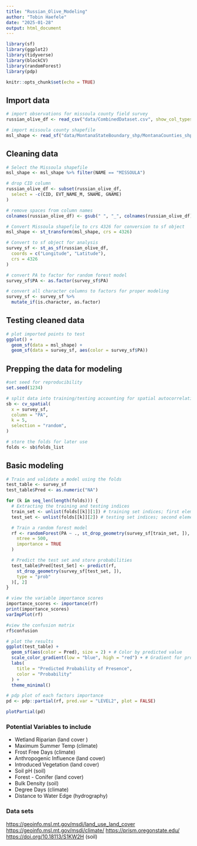 ```yaml
---
title: "Russian_Olive_Modeling"
author: "Tobin Haefele"
date: "2025-01-28"
output: html_document
---
```


```r
library(sf)
library(ggplot2)
library(tidyverse)
library(blockCV)
library(randomForest)
library(pdp)

knitr::opts_chunk$set(echo = TRUE)
```

## Import data

```r
# import observations for missoula county field survey
russian_olive_df <- read_csv("data/CombinedDataset.csv", show_col_types = FALSE)

# import missoula county shapefile
msl_shape <- read_sf("data/MontanaStateBoundary_shp/MontanaCounties_shp")
```

## Cleaning data

```r
# Select the Missoula shapefile
msl_shape <- msl_shape %>% filter(NAME == "MISSOULA")

# drop CID column
russian_olive_df <- subset(russian_olive_df,
  select = -c(CID, EVT_NAME_M, SNAME, GNAME)
)

# remove spaces from column names
colnames(russian_olive_df) <- gsub(" ", "_", colnames(russian_olive_df))

# Convert Missoula shapefile to crs 4326 for conversion to sf object
msl_shape <- st_transform(msl_shape, crs = 4326)

# Convert to sf object for analysis
survey_sf <- st_as_sf(russian_olive_df,
  coords = c("Longitude", "Latitude"),
  crs = 4326
)

# convert PA to factor for random forest model
survey_sf$PA <- as.factor(survey_sf$PA)

# convert all character columns to factors for proper modeling
survey_sf <- survey_sf %>%
  mutate_if(is.character, as.factor)
```

## Testing cleaned data

```r
# plot imported points to test
ggplot() +
  geom_sf(data = msl_shape) +
  geom_sf(data = survey_sf, aes(color = survey_sf$PA))
```

## Prepping the data for modeling

```r
#set seed for reproducibility
set.seed(1234)

# split data into training/testing accounting for spatial autocorrelation
sb <- cv_spatial(
  x = survey_sf,
  column = "PA",
  k = 5,
  selection = "random",
)

# store the folds for later use
folds <- sb$folds_list
```

## Basic modeling

```r
# Train and validate a model using the folds
test_table <- survey_sf
test_table$Pred <- as.numeric("NA")

for (k in seq_len(length(folds))) {
  # Extracting the training and testing indices
  train_set <- unlist(folds[[k]][1]) # training set indices; first element
  test_set <- unlist(folds[[k]][2]) # testing set indices; second element

  # Train a random forest model
  rf <- randomForest(PA ~ ., st_drop_geometry(survey_sf[train_set, ]),
    ntree = 500,
    importance = TRUE
  )

  # Predict the test set and store probabilities
  test_table$Pred[test_Set] <- predict(rf,
    st_drop_geometry(survey_sf[test_set, ]),
    type = "prob"
  )[, 2]
}
```

```r
# view the variable importance scores
importance_scores <- importance(rf)
print(importance_scores)
varImpPlot(rf)

#view the confusion matrix
rf$confusion

# plot the results
ggplot(test_table) +
  geom_sf(aes(color = Pred), size = 2) + # Color by predicted value
  scale_color_gradient(low = "blue", high = "red") + # Gradient for probability
  labs(
    title = "Predicted Probability of Presence",
    color = "Probability"
  ) +
  theme_minimal()

# pdp plot of each factors importance
pd <- pdp::partial(rf, pred.var = "LEVEL2", plot = FALSE)

plotPartial(pd)
```
### Potential Variables to include

-   Wetland Riparian (land cover )
-   Maximum Summer Temp (climate)
-   Frost Free Days (climate)
-   Anthropogenic Influence (land cover)
-   Introduced Vegetation (land cover)
-   Soil pH (soil)
-   Forest - Conifer (land cover)
-   Bulk Density (soil)
-   Degree Days (climate)
-   Distance to Water Edge (hydrography)

### Data sets

<https://geoinfo.msl.mt.gov/msdi/land_use_land_cover> <https://geoinfo.msl.mt.gov/msdi/climate/> <https://prism.oregonstate.edu/> <https://doi.org/10.18113/S1KW2H> (soil)

